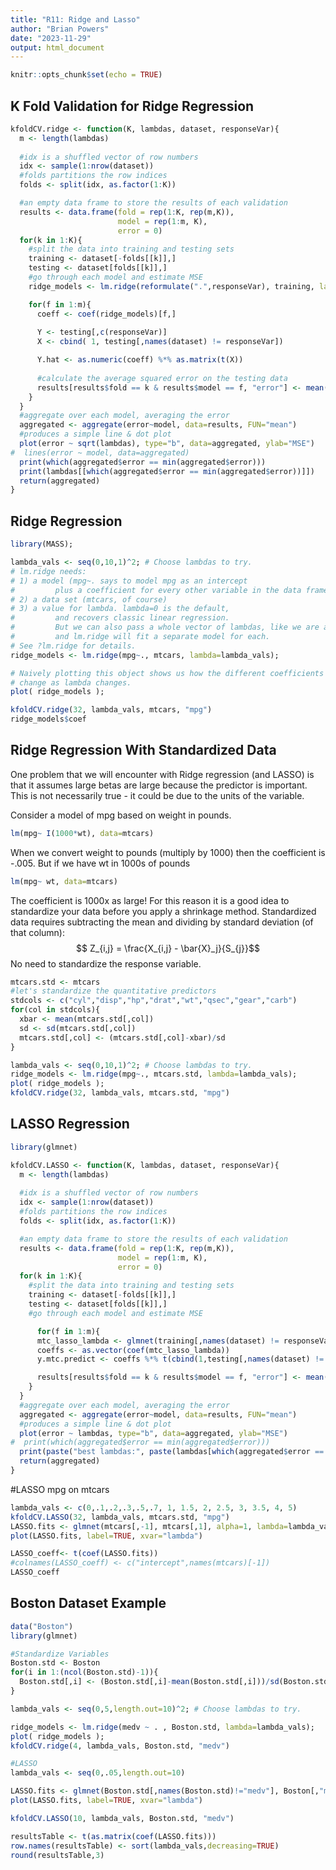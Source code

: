 ```yaml
---
title: "R11: Ridge and Lasso"
author: "Brian Powers"
date: "2023-11-29"
output: html_document
---
```


```r
knitr::opts_chunk$set(echo = TRUE)
```

## K Fold Validation for Ridge Regression

```r
kfoldCV.ridge <- function(K, lambdas, dataset, responseVar){
  m <- length(lambdas)
  
  #idx is a shuffled vector of row numbers
  idx <- sample(1:nrow(dataset))
  #folds partitions the row indices
  folds <- split(idx, as.factor(1:K))

  #an empty data frame to store the results of each validation
  results <- data.frame(fold = rep(1:K, rep(m,K)),
                        model = rep(1:m, K),
                        error = 0)    
  for(k in 1:K){
    #split the data into training and testing sets
    training <- dataset[-folds[[k]],]
    testing <- dataset[folds[[k]],]
    #go through each model and estimate MSE
    ridge_models <- lm.ridge(reformulate(".",responseVar), training, lambda=lambdas);

    for(f in 1:m){
      coeff <- coef(ridge_models)[f,]
      
      Y <- testing[,c(responseVar)] 
      X <- cbind( 1, testing[,names(dataset) != responseVar])

      Y.hat <- as.numeric(coeff) %*% as.matrix(t(X))
            
      #calculate the average squared error on the testing data
      results[results$fold == k & results$model == f, "error"] <- mean((Y-Y.hat)^2)
    }
  }
  #aggregate over each model, averaging the error
  aggregated <- aggregate(error~model, data=results, FUN="mean")
  #produces a simple line & dot plot
  plot(error ~ sqrt(lambdas), type="b", data=aggregated, ylab="MSE")
#  lines(error ~ model, data=aggregated)
  print(which(aggregated$error == min(aggregated$error)))
  print(lambdas[[which(aggregated$error == min(aggregated$error))]])
  return(aggregated)
}

```


## Ridge Regression

```r
library(MASS);

lambda_vals <- seq(0,10,1)^2; # Choose lambdas to try.
# lm.ridge needs:
# 1) a model (mpg~. says to model mpg as an intercept
#         plus a coefficient for every other variable in the data frame)
# 2) a data set (mtcars, of course)
# 3) a value for lambda. lambda=0 is the default,
#         and recovers classic linear regression.
#         But we can also pass a whole vector of lambdas, like we are about to do,
#         and lm.ridge will fit a separate model for each.
# See ?lm.ridge for details.
ridge_models <- lm.ridge(mpg~., mtcars, lambda=lambda_vals);

# Naively plotting this object shows us how the different coefficients
# change as lambda changes.
plot( ridge_models );

kfoldCV.ridge(32, lambda_vals, mtcars, "mpg")
ridge_models$coef

```

## Ridge Regression With Standardized Data

One problem that we will encounter with Ridge regression (and LASSO) is that it assumes large betas are large because the predictor is important. This is not necessarily true - it could be due to the units of the variable.

Consider a model of mpg based on weight in pounds.
```r
lm(mpg~ I(1000*wt), data=mtcars)
```
When we convert weight to pounds (multiply by 1000) then the coefficient is -.005. But if we have wt in 1000s of pounds
```r
lm(mpg~ wt, data=mtcars)
```
The coefficient is 1000x as large! For this reason it is a good idea to standardize your data before you apply a shrinkage method. Standardized data requires subtracting the mean and dividing by standard deviation (of that column):
$$ Z_{i,j} = \frac{X_{i,j} - \bar{X}_j}{S_{j}}$$
No need to standardize the response variable.

```r
mtcars.std <- mtcars
#let's standardize the quantitative predictors
stdcols <- c("cyl","disp","hp","drat","wt","qsec","gear","carb")
for(col in stdcols){
  xbar <- mean(mtcars.std[,col])
  sd <- sd(mtcars.std[,col])
  mtcars.std[,col] <- (mtcars.std[,col]-xbar)/sd
}

lambda_vals <- seq(0,10,1)^2; # Choose lambdas to try.
ridge_models <- lm.ridge(mpg~., mtcars.std, lambda=lambda_vals);
plot( ridge_models );
kfoldCV.ridge(32, lambda_vals, mtcars.std, "mpg")
```



## LASSO Regression


```r
library(glmnet)

kfoldCV.LASSO <- function(K, lambdas, dataset, responseVar){
  m <- length(lambdas)
  
  #idx is a shuffled vector of row numbers
  idx <- sample(1:nrow(dataset))
  #folds partitions the row indices
  folds <- split(idx, as.factor(1:K))

  #an empty data frame to store the results of each validation
  results <- data.frame(fold = rep(1:K, rep(m,K)),
                        model = rep(1:m, K),
                        error = 0)    
  for(k in 1:K){
    #split the data into training and testing sets
    training <- dataset[-folds[[k]],]
    testing <- dataset[folds[[k]],]
    #go through each model and estimate MSE

      for(f in 1:m){
      mtc_lasso_lambda <- glmnet(training[,names(dataset) != responseVar], training[,c(responseVar)], alpha = 1, lambda=lambdas[f]);
      coeffs <- as.vector(coef(mtc_lasso_lambda))
      y.mtc.predict <- coeffs %*% t(cbind(1,testing[,names(dataset) != responseVar]))

      results[results$fold == k & results$model == f, "error"] <- mean((y.mtc.predict-testing[,c(responseVar)])^2)
    }
  }
  #aggregate over each model, averaging the error
  aggregated <- aggregate(error~model, data=results, FUN="mean")
  #produces a simple line & dot plot
  plot(error ~ lambdas, type="b", data=aggregated, ylab="MSE")
#  print(which(aggregated$error == min(aggregated$error)))
  print(paste("best lambdas:", paste(lambdas[which(aggregated$error == min(aggregated$error))], collapse=",")))
  return(aggregated)
}
```

#LASSO mpg on mtcars
```r
lambda_vals <- c(0,.1,.2,.3,.5,.7, 1, 1.5, 2, 2.5, 3, 3.5, 4, 5)
kfoldCV.LASSO(32, lambda_vals, mtcars.std, "mpg")
LASSO.fits <- glmnet(mtcars[,-1], mtcars[,1], alpha=1, lambda=lambda_vals)
plot(LASSO.fits, label=TRUE, xvar="lambda")

LASSO_coeff<- t(coef(LASSO.fits))
#colnames(LASSO_coeff) <- c("intercept",names(mtcars)[-1])
LASSO_coeff
```


## Boston Dataset Example

```r
data("Boston")
library(glmnet)

#Standardize Variables
Boston.std <- Boston
for(i in 1:(ncol(Boston.std)-1)){
  Boston.std[,i] <- (Boston.std[,i]-mean(Boston.std[,i]))/sd(Boston.std[,i])
}

lambda_vals <- seq(0,5,length.out=10)^2; # Choose lambdas to try.

ridge_models <- lm.ridge(medv ~ . , Boston.std, lambda=lambda_vals);
plot( ridge_models );
kfoldCV.ridge(4, lambda_vals, Boston.std, "medv")
```

```r
#LASSO 
lambda_vals <- seq(0,.05,length.out=10)

LASSO.fits <- glmnet(Boston.std[,names(Boston.std)!="medv"], Boston[,"medv"], alpha=1, lambda=lambda_vals)
plot(LASSO.fits, label=TRUE, xvar="lambda")

kfoldCV.LASSO(10, lambda_vals, Boston.std, "medv")

resultsTable <- t(as.matrix(coef(LASSO.fits)))
row.names(resultsTable) <- sort(lambda_vals,decreasing=TRUE)
round(resultsTable,3)
```



